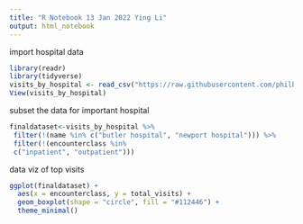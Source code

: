 ```yaml
---
title: "R Notebook 13 Jan 2022 Ying Li"
output: html_notebook
---
```


import hospital data
```r
library(readr)
library(tidyverse)
visits_by_hospital <- read_csv("https://raw.githubusercontent.com/philbowsher/Foundation-of-the-R-Workflow-workshop-2019-09-06/master/Examples/data/visits_by_hospital.csv")
View(visits_by_hospital)
```


subset the data for important hospital
```r
finaldataset<-visits_by_hospital %>%
 filter(!(name %in% c("butler hospital", "newport hospital"))) %>%
 filter(!(encounterclass %in% 
 c("inpatient", "outpatient"))) 
```


data viz of top visits
```r
ggplot(finaldataset) +
  aes(x = encounterclass, y = total_visits) +
  geom_boxplot(shape = "circle", fill = "#112446") +
  theme_minimal()
```


```r
```


```r
```


```r
```

